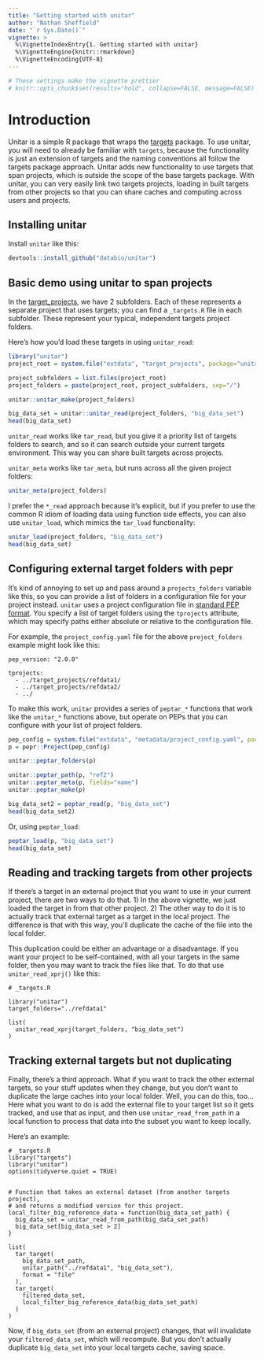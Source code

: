 ```yaml
---
title: "Getting started with unitar"
author: "Nathan Sheffield"
date: "`r Sys.Date()`"
vignette: >
  %\VignetteIndexEntry{1. Getting started with unitar}
  %\VignetteEngine{knitr::rmarkdown}
  %\VignetteEncoding{UTF-8}
---
```


```r
# These settings make the vignette prettier
# knitr::opts_chunk$set(results="hold", collapse=FALSE, message=FALSE)
```

# Introduction

Unitar is a simple R package that wraps the [targets](https://github.com/ropensci/targets) package. To use unitar, you will need to already be familiar with `targets`, because the functionality is just an extension of targets and the naming conventions all follow the targets package approach. Unitar adds new functionality to use targets that span projects, which is outside the scope of the base targets package. With unitar, you can very easily link two targets projects, loading in built targets from other projects so that you can share caches and computing across users and projects.


## Installing unitar

Install `unitar` like this:

```r
devtools::install_github("databio/unitar")
```


## Basic demo using unitar to span projects

In the [target_projects](/target_projects), we have 2 subfolders. Each of these represents a separate project that uses targets; you can find a `_targets.R` file in each subfolder. These represent your typical, independent targets project folders.

Here's how you'd load these targets in using `unitar_read`:

```r
library("unitar")
project_root = system.file("extdata", "target_projects", package="unitar")

project_subfolders = list.files(project_root)
project_folders = paste(project_root, project_subfolders, sep="/")

unitar::unitar_make(project_folders)

big_data_set = unitar::unitar_read(project_folders, "big_data_set")
head(big_data_set)
```

`unitar_read` works like `tar_read`, but you give it a priority list of targets folders to search, and so it can search outside your current targets environment. This way you can share built targets across projects.

`unitar_meta` works like `tar_meta`, but runs across all the given project folders:

```r
unitar_meta(project_folders)
```

I prefer the `*_read` approach because it's explicit, but if you prefer to use the common R idiom of loading data using function side effects, you can also use `unitar_load`, which mimics the `tar_load` functionality:

```r
unitar_load(project_folders, "big_data_set")
head(big_data_set)
```

## Configuring external target folders with pepr

It's kind of annoying to set up and pass around a `projects_folders` variable like this, so you can provide a list of folders in a configuration file for your project instead. `unitar` uses a project configuration file in [standard PEP format](http://pep.databio.org). You specify a list of target folders using the `tprojects` attribute, which may specify paths either absolute or relative to the configuration file. 

For example, the `project_config.yaml` file for the above `project_folders` example might look like this:

```
pep_version: "2.0.0"

tprojects:
  - ../target_projects/refdata1/
  - ../target_projects/refdata2/
  - ../
```

To make this work, `unitar` provides a series of `peptar_*` functions that work like the `unitar_*` functions above, but operate on PEPs that you can configure with your list of project folders.

```r
pep_config = system.file("extdata", "metadata/project_config.yaml", package="unitar")
p = pepr::Project(pep_config)

unitar::peptar_folders(p)

unitar::peptar_path(p, "ref2")
unitar::peptar_meta(p, fields="name")
unitar::peptar_make(p)

big_data_set2 = peptar_read(p, "big_data_set")
head(big_data_set2)
```

Or, using `peptar_load`:

```r
peptar_load(p, "big_data_set")
head(big_data_set)
```


## Reading and tracking targets from other projects

If there's a target in an external project that you want to use in your current project, there are two ways to do that. 1) In the above vignette, we just loaded the target in from that other project. 2) The other way to do it is to actually track that external target as a target in the local project. The difference is that with this way, you'll duplicate the cache of the file into the local folder.

This duplication could be either an advantage or a disadvantage. If you want your project to be self-contained, with all your targets in the same folder, then you may want to track the files like that. To do that use `unitar_read_xprj()` like this:


```
# _targets.R

library("unitar")
target_folders="../refdata1"

list(
  unitar_read_xprj(target_folders, "big_data_set")
)
```


## Tracking external targets but not duplicating

Finally, there's a third approach. What if you want to track the other external targets, so your stuff updates when they change, but you don't want to duplicate the large caches into your local folder. Well, you can do this, too... Here what you want to do is add the external file to your target list so it gets tracked, and use that as input, and then use `unitar_read_from_path` in a local function to process that data into the subset you want to keep locally.

Here's an example:


```
# _targets.R
library("targets")
library("unitar")
options(tidyverse.quiet = TRUE)


# Function that takes an external dataset (from another targets project),
# and returns a modified version for this project.
local_filter_big_reference_data = function(big_data_set_path) {
  big_data_set = unitar_read_from_path(big_data_set_path)
  big_data_set[big_data_set > 2]
}

list(
  tar_target(
    big_data_set_path,
    unitar_path("../refdata1", "big_data_set"),
    format = "file"
  ),
  tar_target(
    filtered_data_set,
    local_filter_big_reference_data(big_data_set_path)
  )
)

```

Now, if `big_data_set` (from an external project) changes, that will invalidate your `filtered_data_set`, which will recompute. But you don't actually duplicate `big_data_set` into your local targets cache, saving space.
